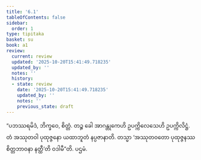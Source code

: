 ```yaml
---
title: '6.1'
tableOfContents: false
sidebar:
  order: 1
type: tipitaka
basket: su
book: a1
review:
  current: review
  updated: '2025-10-20T15:41:49.718235'
  updated_by: ''
  notes: ''
  history:
  - state: review
    date: '2025-10-20T15:41:49.718235'
    updated_by: ''
    notes: ''
    previous_state: draft
---
```



<DynamicBreadcrumb />


<ReviewStatus review={frontmatter.review} showDetails={true} />

<HypothesisAnnotation frontmatter={frontmatter} />

<Division number="51" book="a1" e="ch" v="15" p="9">

<Paragraph number="108" book="a1">
“ပဘဿရမိဒံ, ဘိက္ခဝေ, စိတ္တံ. တဉ္စ ခေါ အာဂန္တုကေဟိ ဥပက္ကိလေသေဟိ ဥပက္ကိလိဋ္ဌံ. တံ အဿုတဝါ ပုထုဇ္ဇနော ယထာဘူတံ နပ္ပဇာနာတိ. တသ္မာ ‘အဿုတဝတော ပုထုဇ္ဇနဿ စိတ္တဘာဝနာ နတ္ထီ’တိ ဝဒါမီ”တိ.

</Paragraph>
</Division>

<Paragraph number="109" type="center" book="a1">
ပဌမံ.
</Paragraph>